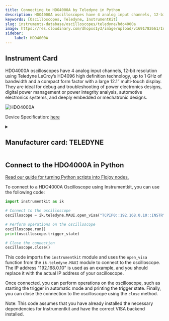 ```yaml
---
title: Connecting to HDO4000A by Teledyne in Python
description: HDO4000A oscilloscopes have 4 analog input channels, 12-bit resolution using Teledyne LeCroy’s HD4096 high definition technology, up to 1 GHz of bandwidth and a compact form factor with a large 12.1” multi-touch display. They are ideal for debug and troubleshooting of power electronics designs, digital power management or power integrity analysis, automotive electronics systems, and deeply embedded or mechatronic designs.
keywords: [Oscilloscopes, Teledyne, InstrumentKit] 
slug: instruments-database/oscilloscopes/teledyne/hdo4000a 
image: https://res.cloudinary.com/dhopxs1y3/image/upload/v1691782661/Instruments/Oscilloscopes/HDO4000A/HDO4000A.webp
sidebar:
    label: HDO4000A 
---
```



## Instrument Card

HDO4000A oscilloscopes have 4 analog input channels, 12-bit resolution using Teledyne LeCroy’s HD4096 high definition technology, up to 1 GHz of bandwidth and a compact form factor with a large 12.1” multi-touch display. They are ideal for debug and troubleshooting of power electronics designs, digital power management or power integrity analysis, automotive electronics systems, and deeply embedded or mechatronic designs.

![HDO4000A](https://res.cloudinary.com/dhopxs1y3/image/upload/v1691782661/Instruments/Oscilloscopes/HDO4000A/HDO4000A.webp)

Device Specification: [here](https://cdn.teledynelecroy.com/files/pdf/hdo4000a-oscilloscopes-datasheet.pdf)

<details style={{ marginTop: "15px"}}>
<summary><h2 style={{display:'inline'}}>Manufacturer card: TELEDYNE</h2></summary>

![TELEDYNE](https://res.cloudinary.com/dhopxs1y3/image/upload/v1692812958/Instruments/Vendor%20Logos/Teledyne_technologies.png)

Teledyne LeCroy is an American manufacturer of oscilloscopes, protocol analyzers and other test equipment. LeCroy is now a subsidiary of Teledyne Technologies.

- Headquarters: USA
- Yearly Revenue (millions, USD): 5458.6
- Vendor Website: [here](https://www.teledynelecroy.com/)

</details>


<FeaturedInstrumentVideo category="OSCILLOSCOPES" />

## Connect to the HDO4000A in Python

[Read our guide for turning Python scripts into Flojoy nodes.](https://docs.flojoy.ai/contribution/blocks/custom-flojoy-block/)



<Tabs>
<TabItem value="Flojoy" label="Flojoy" className="flojoy-instrument-tabs">

<SectionsCard category="OSCILLOSCOPES" manufacturer="Teledyne"></SectionsCard>

</TabItem>
<TabItem value="InstrumentKit" label="InstrumentKit">

To connect to a HDO4000A Oscilloscope using Instrumentkit, you can use the following code:

```python
import instrumentkit as ik

# Connect to the oscilloscope
oscilloscope = ik.teledyne.MAUI.open_visa("TCPIP0::192.168.0.10::INSTR")

# Perform operations on the oscilloscope
oscilloscope.run()
print(oscilloscope.trigger_state)

# Close the connection
oscilloscope.close()
```

This code imports the `instrumentkit` module and uses the `open_visa` function from the `ik.teledyne.MAUI` module to connect to the oscilloscope. The IP address "192.168.0.10" is used as an example, and you should replace it with the actual IP address of your oscilloscope.

Once connected, you can perform operations on the oscilloscope, such as starting the trigger in automatic mode and printing the trigger state. Finally, you can close the connection to the oscilloscope using the `close` method.

Note: This code assumes that you have already installed the necessary dependencies for Instrumentkit and have the correct VISA backend installed.

</TabItem>
</Tabs>